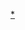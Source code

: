{{Navbox
|name= 成田市的町名和大字
|state = {{{state|autocollapse}}}
|titlestyle = background:#efefef;
|bodystyle = background:#f9f9f9;
|groupstyle = background:#efefef;vertical-align:top;padding:0.125em 0.25em;
|liststyle = width:auto;
|oddstyle = background:#fcfcfc;
|evenstyle =
|title=[[File:Emblem of Narita, Chiba.svg|30px]] [[成田市]]的[[町|町名]]和[[大字]]
|group1=[[成田町|成田地区]]
|list1=[[成田 (成田市)|成田]] &#124; [[田町 (成田市)|田町]] &#124; [[東町 (成田市)|東町]] &#124; [[本町 (成田市)|本町]] &#124; [[仲町 (成田市)|仲町]] &#124; [[幸町 (成田市)|幸町]] &#124; [[上町 (成田市)|上町]] &#124; [[花崎町]] &#124; [[馬橋 (成田市)|馬橋]] &#124; [[新町 (成田市)|新町]] &#124; [[南平台 (成田市)|南平台]] &#124; [[土屋 (成田市)|土屋]] &#124; [[寺台]] &#124; [[郷部]] &#124; [[不動ヶ岡|不动冈]] &#124; [[土屋翼]] &#124; [[囲護台]] &#124; [[美郷台]]
|group2=[[成田新城|新城地区]]
|list2=[[赤坂 (成田市)|赤坂]] &#124; [[吾妻 (成田市)|吾妻]] &#124; [[加良部]] &#124; [[橋賀台]] &#124; [[玉造 (成田市)|玉造]] &#124; [[中台 (成田市)|中台]]
|group3=[[公津村|公津地区]]
|list3=[[八代 (成田市)|八代]] &#124; [[船方]] &#124; [[北須賀 (成田市)|北須賀]] &#124; [[台方]] &#124; [[下方]] &#124; [[大袋]] &#124; [[江弁須]] &#124; [[飯田町 (成田市)|飯田町]] &#124; [[並木町 (成田市)|並木町]] &#124; [[飯仲]] &#124; [[宗吾]] &#124; [[公津の杜]] &#124; [[花木台]]
|group4=[[八生村|八生地区]]
|list4=[[松崎 (成田市)|松崎]] &#124; [[大竹 (成田市)|大竹]] &#124; [[上福田]] &#124; [[下福田]] &#124; [[宝田]] &#124; [[押畑]] &#124; [[山口 (成田市)|山口]] &#124; [[米野]]
|group5=[[中乡村 (千叶县印幡郡)|中乡地区]]
|list5=[[野毛平]] &#124; [[東金山]] &#124; [[関戸 (成田市)|関戸]] &#124; [[和田 (成田市)|和田]] &#124; [[下金山]] &#124; [[新妻 (成田市)|新妻]] &#124; [[芦田]] &#124; [[東和泉 (成田市)|東和泉]] &#124; [[西和泉 (成田市)|西和泉]] &#124; [[赤荻]]
|group6=[[久住村|久住地区]]
|list6=[[芝 (成田市)|芝]] &#124; [[大室]] &#124; [[土室]] &#124; [[小泉 (成田市)|小泉]] &#124; [[成毛]] &#124; [[大生 (成田市)|大生]] &#124; [[幡谷 (成田市)|幡谷]] &#124; [[飯岡 (成田市)|飯岡]] &#124; [[久住中央]] &#124; [[荒海 (成田市)|荒海]] &#124; [[磯部 (成田市)|礒部]] &#124; [[水掛]] &#124; [[新泉 (成田市)|新泉]]
|group7=[[礼住村|礼住地区]]
|list7=[[北羽鳥]] &#124; [[長沼]] &#124; [[南羽鳥]] &#124; [[佐野 (成田市)|佐野]] &#124; [[竜台]] &#124; [[安西 (成田市)|安西]] &#124; [[南部 (成田市)|南部]] &#124; [[北部 (成田市)|北部]]
|group8=[[远山村 (千叶县)|远山地区]]
|list8=[[小菅 (成田市)|小菅]] &#124; [[大山 (成田市)|大山]] &#124; [[馬場 (成田市)|馬場]] &#124; [[久米 (成田市)|久米]] &#124; [[久米野]] &#124; [[山之作]] &#124; [[吉倉]] &#124; [[東和田]] &#124; [[川栗]] &#124; [[畑ヶ田]] &#124; [[大清水 (成田市)|大清水]] &#124; [[本城 (成田市)|本城]] &#124; [[駒井野]] &#124; [[取香]] &#124; [[堀之内 (成田市)|堀之内]] &#124; [[新駒井野]] &#124; [[長田 (成田市)|長田]] &#124; [[十余三 (成田市)|十余三]] &#124; [[天神峰]] &#124; [[東峰 (成田市)|東峰]] &#124; [[古込]] &#124; [[木の根]] &#124; [[天浪]] &#124; [[御所の内]] &#124; [[三里塚 (成田市)|三里塚]] &#124; [[本三里塚]] &#124; [[南三里塚]] &#124; [[東三里塚]] &#124; [[三里塚光ヶ丘]] &#124; [[三里塚御料]] &#124; [[西三里塚]]
|group9=[[下总町|下总地区]]
|list9=[[猿山]] &#124; [[大菅]] &#124; [[滑川 (成田市)|滑川]] &#124; [[西大須賀]] &#124; [[四谷 (成田市)|四谷]] &#124; [[新川 (成田市)|新川]] &#124; [[名古屋 (成田市)|名古屋]] &#124; [[高倉 (成田市)|高倉]] &#124; [[成井]] &#124; [[地蔵原新田]] &#124; [[青山 (成田市)|青山]] &#124; [[倉水]] &#124; [[名木 (成田市)|名木]] &#124; [[冬父]] &#124; [[中里 (成田市)|中里]] &#124; [[七沢]] &#124; [[高岡 (成田市)|高岡]] &#124; [[大和田 (成田市)|大和田]] &#124; [[高 (成田市)|高]] &#124; [[小野 (成田市)|小野]] &#124; [[小浮]] &#124; [[野馬込]] &#124; [[平川 (成田市)|平川]]
|group10=[[大栄町|大栄地区]]
|list10=[[伊能]] &#124; [[奈土]] &#124; [[柴田 (成田市)|柴田]] &#124; [[堀籠]] &#124; [[村田 (成田市)|村田]] &#124; [[所 (成田市)|所]] &#124; [[桜田 (成田市)|桜田]] &#124; [[南敷]] &#124; [[馬乗里]] &#124; [[横山 (成田市)|横山]] &#124; [[浅間 (成田市)|浅間]] &#124; [[東ノ台]] &#124; [[大沼 (成田市)|大沼]] &#124; [[久井崎]] &#124; [[稲荷山 (成田市)|稲荷山]] &#124; [[中野 (成田市)|中野]] &#124; [[津富浦]] &#124; [[松子 (成田市)|松子]] &#124; [[臼作]] &#124; [[吉岡 (成田市)|吉岡]] &#124; [[新田 (成田市)|新田]] &#124; [[一坪田]] &#124; [[前林]] &#124; [[水の上]] &#124; [[川上 (成田市)|川上]] &#124; [[多良貝]] &#124; [[大栄十余三]] &#124; [[官林]] &#124; [[一鍬田]]
}}<noinclude>
[[Category:成田市町名和大字|*]]
</noinclude>